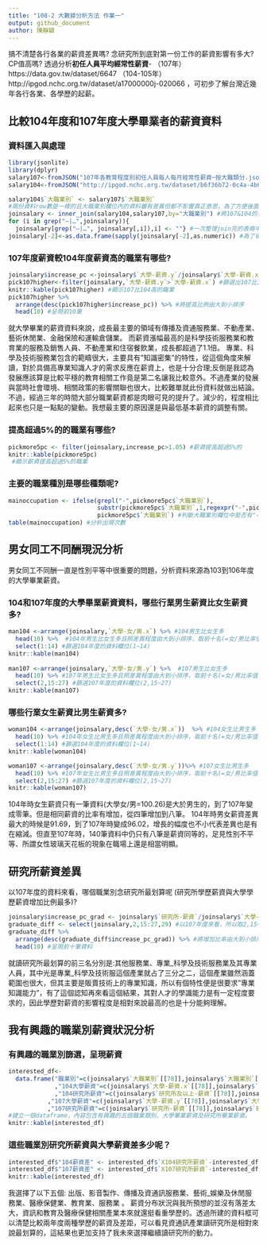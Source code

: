 ```yaml
---
title: "108-2 大數據分析方法 作業一"
output: github_document
author: 陳靜穎
---
```


搞不清楚各行各業的薪資差異嗎? 念研究所到底對第一份工作的薪資影響有多大? CP值高嗎? 透過分析**初任人員平均經常性薪資**- （107年）https://data.gov.tw/dataset/6647 （104-105年）http://ipgod.nchc.org.tw/dataset/a17000000j-020066 ，可初步了解台灣近幾年各行各業、各學歷的起薪。

## 比較104年度和107年度大學畢業者的薪資資料

### 資料匯入與處理
```r
library(jsonlite)
library(dplyr)
salary107<-fromJSON("107年各教育程度別初任人員每人每月經常性薪資─按大職類分.json")
salary104<-fromJSON("http://ipgod.nchc.org.tw/dataset/b6f36b72-0c4a-4b60-9254-1904e180ddb1/resource/63ecb4a9-f634-45f4-8b38-684b72cf95ba/download/0df38b73f75962d5468a11942578cce5.json")

salary104$`大職業別` <- salary107$`大職業別`
#兩份資料row數是一樣的且大職業別欄位內的資料雖有差異但都不影響真正意思，為了方便後面join就用107年的覆蓋掉104年的。
joinsalary <- inner_join(salary104,salary107,by="大職業別") #將107&104的各職業及教育程度薪資資料join，成立一個新的綜合表格joinsalary
for (i in grep("—|…",joinsalary)){
  joinsalary[grep("—|…", joinsalary[,i]),i] <- ""} #一次整理join完的表格中有-符號的資料，將其取代成空字串。
joinsalary[-2]<-as.data.frame(sapply(joinsalary[-2],as.numeric)) #為了後面計算方便將除了職業別外的薪資欄位全轉成數字。

```

### 107年度薪資較104年度薪資高的職業有哪些? 
```r
joinsalary$increase_pc <-joinsalary$`大學-薪資.y`/joinsalary$`大學-薪資.x`#新增一個欄位increase_pc，是提高比例(107/104大學薪資)的值
pick107higher<-filter(joinsalary,`大學-薪資.y`>`大學-薪資.x`) #篩選出107比104薪資高的
knitr::kable(pick107higher) #顯示107比104高的職業 
pick107higher %>% 
  arrange(desc(pick107higher$increase_pc)) %>% #將提高比例由大到小排序 
  head(10) #呈現前10筆

```

就大學畢業的薪資資料來說，成長最主要的領域有傳播及資通服務業、不動產業、藝術休閒業、金融保險和運輸倉儲業。
而薪資漲幅最高的是科學技術服務業和教育業的服務及銷售人員、不動產業和住宿餐飲業，成長都超過了1.1倍。
專業、科學及技術服務業包含的範疇很大，主要具有"知識密集"的特性，從這個角度來解讀，對於具備高專業知識人才的需求反應在薪資上，也是十分合理;反倒是我認為發展應該算是比較平穩的教育相關工作竟是第二名讓我比較意外。不過產業的發展與當時社會環境、相關政策的影響關聯也很大，比較難單就此份資料就做出結論。不過，經過三年的時間大部分職業薪資都是肉眼可見的提升了。減少的，程度相比起來也只是一點點的變動。我想最主要的原因還是與最低基本薪資的調整有關。

### 提高超過5%的的職業有哪些? 
```r
pickmore5pc <- filter(joinsalary,increase_pc>1.05) #薪資提高超過5%的
knitr::kable(pickmore5pc)
 #顯示薪資提高超過5%的職業
```

### 主要的職業種別是哪些種類呢?
```r
mainoccupation <- ifelse(grepl("-",pickmore5pc$`大職業別`), 
                         substr(pickmore5pc$`大職業別`,1,regexpr("-",pickmore5pc$`大職業別`)-1),
                         pickmore5pc$`大職業別`) #判斷大職業別欄位中是否有"-"符號，若有便執行取出前面字串的動作，若否則取出整串
table(mainoccupation) #分析出現次數
```

## 男女同工不同酬現況分析

男女同工不同酬一直是性別平等中很重要的問題，分析資料來源為103到106年度的大學畢業薪資。

### 104和107年度的大學畢業薪資資料，哪些行業男生薪資比女生薪資多?
```r
man104 <-arrange(joinsalary,`大學-女/男.x`) %>% #104男生比女生多
  head(10) %>%  #104年男生比女生多且照差異程度由大到小排序，取前十名(=女/男比率值由小到大排的前十名)
  select(1:14) #篩選104年度的資料欄位(1~14)
knitr::kable(man104)
  
man107 <-arrange(joinsalary,`大學-女/男.y`) %>%  #107男生比女生多
  head(10) %>% #107年男生比女生多且照差異程度由大到小排序，取前十名(=女/男比率值由小到大排的前十名)
  select(2,15:27) #篩選107年度的資料欄位(2,15~27)
knitr::kable(man107)
```
### 哪些行業女生薪資比男生薪資多? 
```r
woman104 <-arrange(joinsalary,desc(`大學-女/男.x`))  %>% #104女生比男生多
  head(10) %>% #104年女生比男生多且照差異程度由大到小排序，取前十名(=女/男比率值由大到小排的前十名)
  select(1:14) #篩選104年度的資料欄位(1~14)
knitr::kable(woman104)

woman107 <-arrange(joinsalary,desc(`大學-女/男.y`))%>% #107女生比男生多
  head(10) %>% #107年女生比男生多且照差異程度由大到小排序，取前十名(=女/男比率值由大到小排的前十名)
  select(2,15:27) #篩選107年度的資料欄位(2,15~27)
knitr::kable(woman107)
```

104年時女生薪資只有一筆資料(大學女/男=100.26)是大於男生的，到了107年變成零筆。但是相同薪資的比率有增加，從四筆增加到八筆。
104年時男女薪資差異最大的時候是91.69，到了107年時變成96.02，增長的幅度也不小代表差異也是有在縮減。但直至107年時，140筆資料中仍只有八筆是薪資同等的，足見性別不平等、所謂女性玻璃天花板的現象在職場上還是相當明顯。

## 研究所薪資差異

以107年度的資料來看，哪個職業別念研究所最划算呢 (研究所學歷薪資與大學學歷薪資增加比例最多)?
 
```r
joinsalary$increase_pc_grad <- joinsalary$`研究所-薪資`/joinsalary$`大學-薪資.y` #在joinsalary表格中新增一個研所/大學薪資增加比率的欄位叫increase_pc_grad。
graduate_diff <- select(joinsalary,2,15:27,29) #以107年度來看，所以取2,15~27,29的欄位
graduate_diff %>%
  arrange(desc(graduate_diff$increase_pc_grad)) %>% #將增加比率由大到小排序
  head(10) #呈現前十筆資料

```

就讀研究所最划算的前三名分別是:其他服務業、專業_科學及技術服務業及其專業人員，其中光是專業_科學及技術服這個產業就占了三分之二，這個產業雖然涵蓋範圍也很大，但其主要是販賣技術上的專業知識，所以有個特性便是很要求"專業知識能力"，有了這個認知再來看這個結果，其對人才的學識能力是有一定程度要求的，因此學歷對薪資的影響程度是相對來說最高的也是十分能夠理解。

## 我有興趣的職業別薪資狀況分析

### 有興趣的職業別篩選，呈現薪資
```r
interested_df<-
  data.frame("職業別"=c(joinsalary$`大職業別`[[78]],joinsalary$`大職業別`[[127]],joinsalary$`大職業別`[[120]],joinsalary$`大職業別`[[113]],joinsalary$`大職業別`[[50]])
             ,"104大學薪資"=c(joinsalary$`大學-薪資.x`[[78]],joinsalary$`大學-薪資.x`[[127]],joinsalary$`大學-薪資.x`[[120]],joinsalary$`大學-薪資.x`[[113]],joinsalary$`大學-薪資.x`[[50]])
             ,"104研究所薪資"=c(joinsalary$`研究所及以上-薪資`[[78]],joinsalary$`研究所及以上-薪資`[[127]],joinsalary$`研究所及以上-薪資`[[120]],joinsalary$`研究所及以上-薪資`[[113]],joinsalary$`研究所及以上-薪資`[[50]])
           ,"107大學薪資"=c(joinsalary$`大學-薪資.y`[[78]],joinsalary$`大學-薪資.y`[[127]],joinsalary$`大學-薪資.y`[[120]],joinsalary$`大學-薪資.y`[[113]],joinsalary$`大學-薪資.y`[[50]])
           ,"107研究所薪資"=c(joinsalary$`研究所-薪資`[[78]],joinsalary$`研究所-薪資`[[127]],joinsalary$`研究所-薪資`[[120]],joinsalary$`研究所-薪資`[[113]],joinsalary$`研究所-薪資`[[50]]))
#建立一個dataframe，內容包含有興趣的五個職業類別、大學畢業薪資及研究所畢業薪資。
knitr::kable(interested_df)
```

### 這些職業別研究所薪資與大學薪資差多少呢？
```r
interested_df$"104薪資差" <- interested_df$`X104研究所薪資`-interested_df$`X104大學薪資` #新增104年薪資差異的欄位
interested_df$"107薪資差" <- interested_df$`X107研究所薪資`-interested_df$`X107大學薪資` #新增107年薪資差異的欄位
knitr::kable(interested_df)

```

我選擇了以下五個:
出版、影音製作、傳播及資通訊服務業、藝術_娛樂及休閒服務業、醫療保健業、教育業、服務業	。
薪資分布狀況與我所預想的並沒有落差太大，資訊和教育及醫療保健相關產業本來就還挺看重學歷的。透過所建的資料框可以清楚比較兩年度兩種學歷的薪資及差距，可以看見資通訊產業讀研究所是相對來說最划算的，這結果也更加支持了我未來選擇繼續讀研究所的動力。

